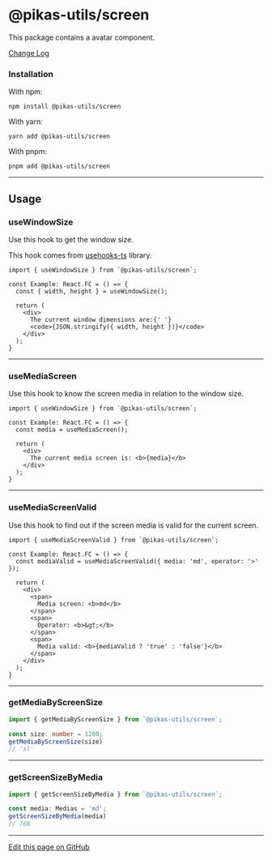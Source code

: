 
<NextSeo title="Screen" />

# @pikas-utils/screen

This package contains a avatar component.

<a href="https://github.com/Achaak/pikas/blob/main/packages/utils/screen/CHANGELOG.md">
  Change Log
</a>

### Installation

With npm:

```
npm install @pikas-utils/screen
```

With yarn:

```
yarn add @pikas-utils/screen
```

With pnpm:

```
pnpm add @pikas-utils/screen
```

---

## Usage

### useWindowSize

Use this hook to get the window size.

This hook comes from [usehooks-ts](https://usehooks-ts.com/react-hook/use-window-size) library.

<UseWindowSizeExample />

```tsx
import { useWindowSize } from `@pikas-utils/screen`;

const Example: React.FC = () => {
  const { width, height } = useWindowSize();

  return (
    <div>
      The current window dimensions are:{' '}
      <code>{JSON.stringify({ width, height })}</code>
    </div>
  );
}
```

---

### useMediaScreen

Use this hook to know the screen media in relation to the window size.

<UseMediaScreenExample />

```tsx
import { useWindowSize } from `@pikas-utils/screen`;

const Example: React.FC = () => {
  const media = useMediaScreen();

  return (
    <div>
      The current media screen is: <b>{media}</b>
    </div>
  );
}
```

---

### useMediaScreenValid

Use this hook to find out if the screen media is valid for the current screen.

<UseMediaScreenValidExample />

```tsx
import { useMediaScreenValid } from `@pikas-utils/screen`;

const Example: React.FC = () => {
  const mediaValid = useMediaScreenValid({ media: 'md', operator: '>' });

  return (
    <div>
      <span>
        Media screen: <b>md</b>
      </span>
      <span>
        Operator: <b>&gt;</b>
      </span>
      <span>
        Media valid: <b>{mediaValid ? 'true' : 'false'}</b>
      </span>
    </div>
  );
}
```

---

### getMediaByScreenSize

```ts
import { getMediaByScreenSize } from `@pikas-utils/screen`;

const size: number = 1200;
getMediaByScreenSize(size)
// 'xl'
```

---

### getScreenSizeByMedia

```ts
import { getScreenSizeByMedia } from `@pikas-utils/screen`;

const media: Medias = 'md';
getScreenSizeByMedia(media)
// 768
```

---

[Edit this page on GitHub](https://github.com/Achaak/pikas/blob/main/apps/docs-utils/pages/screen.mdx)
